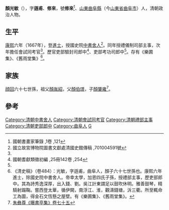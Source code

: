 {{明清人物信息框
| 姓名 = 顏光敏
| 原名 =
| 圖片名稱 = 顏光敏.jpg
| 圖片大小 = 220px
| 圖片說明 = 清[[茅麐|茅麐]]绘《颜光敏藤阴读书图》局部<br>现藏[[重庆市博物馆|重庆市博物馆]]
| 最高職務 = 吏部考功司郎中
| 國家 = 大清
| 爵位 =
| 籍貫 = [[山東承宣布政使司|山東承宣布政使司]][[兖州府|兖州府]][[曲阜縣|曲阜縣]]
| 族裔 = 漢族
| 旗籍 = 
| 字號 = 字遜甫，號修來
| 室名 = 
| 諡號 = 
| 出生日期 = 明[[崇禎|崇禎]]十三年（1640年）
| 出生地點 = 
| 逝世日期 = 清[[康熙|康熙]]二十五年（1686年）
| 逝世地點 = 
| 墓葬 =
| 配偶 =
| 親屬 = 
| 出身 = 
*康熙六年（1667年）丁未科進士出身
| 經歷 = 
| 著作 =
}}

'''顏光敏'''（{{bd|1640年||1686年}}），字'''遜甫'''、'''修來'''，號'''修來'''<ref>國朝書畫家筆錄 ,1卷 ,121</ref>、[[山東|山東]][[曲阜縣|曲阜縣]]（今[[山東省|山東省]][[曲阜市|曲阜市]]）人，清朝政治人物。

==生平==
[[康熙|康熙]]六年（1667年），登[[進士|進士]]，授國史院[[中書舍人|中書舍人]]<ref name="#1">國立故宮博物院圖書文獻處清國史館傳稿 ,701004591號</ref>。同年授禮儀制司部主事，次年擔任會試同考官<ref name="#1"/>。歷官吏部驗封司郎中<ref>國朝耆獻類徵初編 ,25冊142卷 ,254</ref>、吏部考功司郎中<ref name="#1"/>。存有《樂圃集》、《舊雨堂集》<ref>《清史稿》（卷484）：光敏，字遜甫，曲阜人，顏子六十七世孫也。康熙六年進士，除國史院中書舍人。帝幸太學，加恩四氏子孫，授禮部主事，歷吏部郎中。其為詩秀逸深厚，出入錢、劉。吳江計東謂足以鼓吹休明。雅善鼓琴，精騎射蹋鞠。嘗西登太華，循伊闕，南浮江、淮，觀濤錢塘，泝三衢。所至輒命工為圖，得金石文恆懸之屋壁。有《樂圃集》、《舊雨堂集》。</ref>。

==家族==
[[顔回|顔回]]六十七世孫，祖父[[顏胤紹|顏胤紹]]，父[[顏伯璟|顏伯璟]]，子[[顏肇雍|顏肇雍]]<ref>[[朱彝尊|朱彝尊]][[s:曝書亭集/卷75#○奉政大夫吏部考功清吏司郎中顏君墓誌銘|《曝書亭集》卷七十五]]</ref>。

==參考==
{{reflist}}
{{清朝人物小作品}}
{{康熙六年丁未科殿試金榜}}
{{规范控制}}
{{DEFAULTSORT:Yan颜}}
[[Category:清朝中書舍人|Category:清朝中書舍人]]
[[Category:清朝會試同考官|Category:清朝會試同考官]]
[[Category:清朝禮部主事|Category:清朝禮部主事]]
[[Category:清朝吏部郎中|Category:清朝吏部郎中]]
[[Category:曲阜人|Category:曲阜人]]
[[Category:颜姓|G]]